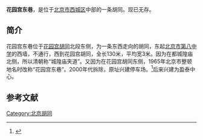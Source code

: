 '''花园宫东巷'''，是位于[[北京市|北京市]][[西城区|西城区]]中部的一条胡同。现已无存。

==简介==
花园宫东巷位于[[花园宫胡同|花园宫胡同]]北段东侧，为一条东西走向的胡同，东起[[北京市第八中学|北京市第八中学]]的西墙，不通行，西到花园宫胡同，全长130米，平均宽3米。因为在都城隍庙北侧，所以清朝称“城隍庙夹道”。又因为在花园宫胡同东侧，1965年北京市整顿地名时改称“花园宫东巷”。2000年代拆除，原址兴建停车场。<ref>{{Cite web |url=http://www.bjdclib.com/subdb/laneculture/lane/200907/t20090702_4184.html |title=花园宫东巷，东华流韵，2009-07-02 |accessdate=2015-03-07 |archive-date=2015-09-23 |archive-url=https://web.archive.org/web/20150923212259/http://www.bjdclib.com/subdb/laneculture/lane/200907/t20090702_4184.html |dead-url=no }}</ref>后来兴建为盈泰中心。

==参考文献==
{{reflist}}

[[Category:北京胡同|Category:北京胡同]]